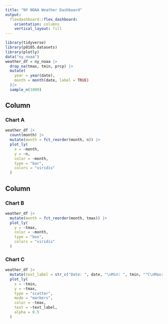 ```yaml
---
title: "NY NOAA Weather Dashboard"
output: 
  flexdashboard::flex_dashboard:
    orientation: columns
    vertical_layout: fill
---
```


```r
library(tidyverse)
library(p8105.datasets)
library(plotly)
data("ny_noaa")
weather_df = ny_noaa |>
  drop_na(tmax, tmin, prcp) |>
  mutate(
    year = year(date),
    month = month(date, label = TRUE)
  )|>
  sample_n(1000)
```






Column {data-width=650}
-----------------------------------------------------------------------

### Chart A

```r
weather_df |>
  count(month) |>
  mutate(month = fct_reorder(month, n)) |>
  plot_ly(
    x = ~month,
    y = ~n,
    color = ~month,
    type = "bar",
    colors = "viridis"
  )
```

Column {data-width=350}
-----------------------------------------------------------------------

### Chart B

```r
weather_df |>
  mutate(month = fct_reorder(month, tmax)) |>
  plot_ly(
    y = ~tmax,
    color = ~month,
    type = "box",
    colors = "viridis"
  )
```

### Chart C

```r
weather_df |>
  mutate(text_label = str_c("Date: ", date, "\nMin: ", tmin, "°C\nMax: ", tmax, "°C")) |>
  plot_ly(
    x = ~tmin,
    y = ~tmax,
    type = "scatter",
    mode = "markers",
    color = ~tmax,
    text = ~text_label,
    alpha = 0.5
  )


```

